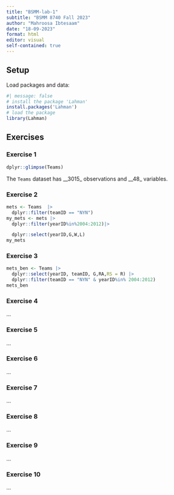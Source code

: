 ```yaml
---
title: "BSMM-lab-1"
subtitle: "BSMM 8740 Fall 2023"
author: "Mahroosa Ibtesaam"
date: "18-09-2023"
format: html
editor: visual
self-contained: true
---
```


## Setup

Load packages and data:

```r
#| message: false
# install the package 'Lahman'
install.packages('Lahman')
# load the package
library(Lahman)
```

## Exercises

### Exercise 1

```r
dplyr::glimpse(Teams)
```

The `Teams` dataset has \_\_3015\_ observations and \_\_48\_ variables.

### Exercise 2

```r

mets <- Teams  |> 
  dplyr::filter(teamID == "NYN")
my_mets <- mets |> 
  dplyr::filter(yearID%in%2004:2012)|>

  dplyr::select(yearID,G,W,L)
my_mets 
```

### Exercise 3

```r
mets_ben <- Teams |>
  dplyr::select(yearID, teamID, G,RA,RS = R) |>
  dplyr::filter(teamID == "NYN" & yearID%in% 2004:2012)
mets_ben
```

### Exercise 4

...

### Exercise 5

...

### Exercise 6

...

### Exercise 7

...

### Exercise 8

...

### Exercise 9

...

### Exercise 10

...
